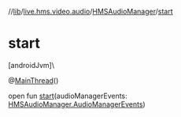 //[lib](../../../index)/[live.hms.video.audio](../index)/[HMSAudioManager](index)/[start](start)

# start

[androidJvm]\

@[MainThread](https://developer.android.com/reference/kotlin/androidx/annotation/MainThread.html)()

open fun [start](start)(audioManagerEvents: [HMSAudioManager.AudioManagerEvents](-audio-manager-events/index))
